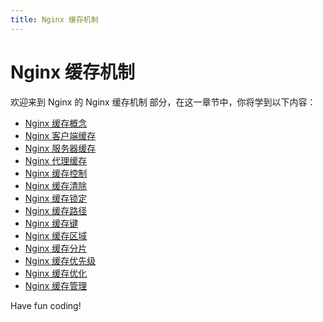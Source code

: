 ```yaml
---
title: Nginx 缓存机制
---
```


# Nginx 缓存机制

欢迎来到 Nginx 的 Nginx 缓存机制 部分，在这一章节中，你将学到以下内容：

- [Nginx 缓存概念](./0-nginx-cache-concept.mdx)
- [Nginx 客户端缓存](./1-nginx-client-cache.mdx)
- [Nginx 服务器缓存](./2-nginx-server-cache.mdx)
- [Nginx 代理缓存](./3-nginx-proxy-cache.mdx)
- [Nginx 缓存控制](./4-nginx-cache-control.mdx)
- [Nginx 缓存清除](./5-nginx-cache-purge.mdx)
- [Nginx 缓存锁定](./6-nginx-cache-lock.mdx)
- [Nginx 缓存路径](./7-nginx-cache-path.mdx)
- [Nginx 缓存键](./8-nginx-cache-key.mdx)
- [Nginx 缓存区域](./9-nginx-cache-area.mdx)
- [Nginx 缓存分片](./10-nginx-cache-sharding.mdx)
- [Nginx 缓存优先级](./11-nginx-cache-priority.mdx)
- [Nginx 缓存优化](./12-nginx-cache-optimization.mdx)
- [Nginx 缓存管理](./13-nginx-cache-management.mdx)

Have fun coding!